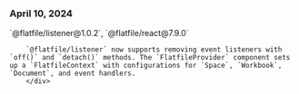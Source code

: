 ### April 10, 2024

<div style={{ display: "table", width: "auto" }}>

  <div style={{ display: "table-row", width: "auto" }}>
      <Snippet file="chips/core.mdx" />
        <div style={{ float: "left", display: "table-column", paddingLeft: "30px", width: "calc(80% - 30px)" }}>
        `@flatfile/listener@1.0.2`, `@flatfile/react@7.9.0`

        `@flatfile/listener` now supports removing event listeners with `off()` and `detach()` methods. The `FlatfileProvider` component sets up a `FlatfileContext` with configurations for `Space`, `Workbook`, `Document`, and event handlers.
        </div>

  </div>

</div>
